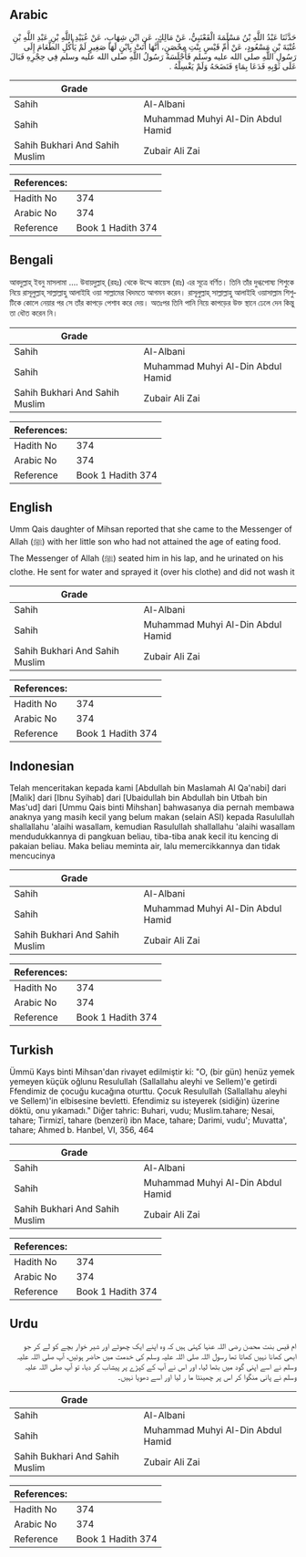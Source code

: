 ## Arabic


<div dir="rtl" lang="ar" style={{fontSize:'larger',backgroundColor:'#f8f9fa',padding:20}}>
حَدَّثَنَا عَبْدُ اللَّهِ بْنُ مَسْلَمَةَ الْقَعْنَبِيُّ، عَنْ مَالِكٍ، عَنِ ابْنِ شِهَابٍ، عَنْ عُبَيْدِ اللَّهِ بْنِ عَبْدِ اللَّهِ بْنِ عُتْبَةَ بْنِ مَسْعُودٍ، عَنْ أُمِّ قَيْسٍ بِنْتِ مِحْصَنٍ، أَنَّهَا أَتَتْ بِابْنٍ لَهَا صَغِيرٍ لَمْ يَأْكُلِ الطَّعَامَ إِلَى رَسُولِ اللَّهِ صلى الله عليه وسلم فَأَجْلَسَهُ رَسُولُ اللَّهِ صلى الله عليه وسلم فِي حِجْرِهِ فَبَالَ عَلَى ثَوْبِهِ فَدَعَا بِمَاءٍ فَنَضَحَهُ وَلَمْ يَغْسِلْهُ ‏.‏
</div>
<div style={{backgroundColor:'#f8f9fa',padding:20, marginBottom: 10}}><table> <thead> <tr> <th>Grade</th> <th></th> </tr> </thead> <tbody> <tr><td>Sahih</td><td>Al-Albani</td></tr><tr><td>Sahih</td><td>Muhammad Muhyi Al-Din Abdul Hamid</td></tr><tr><td>Sahih Bukhari And Sahih Muslim</td><td>Zubair Ali Zai</td></tr></tbody></table><table> <thead> <tr> <th>References:</th> <th></th> </tr> </thead> <tbody><tr><td>Hadith No</td><td>374</td></tr><tr><td>Arabic No</td><td>374</td></tr><tr><td>Reference</td><td>Book 1 Hadith 374</td></tr></tbody></table></div>

## Bengali


<div dir="ltr" lang="bn" style={{fontSize:'larger',backgroundColor:'#f8f9fa',padding:20}}>
আবদুল্লাহ্ ইবনু মাসলামা .... উবায়দুল্লাহ্ (রহঃ) থেকে উম্মে কায়েস (রাঃ) এর সূত্রে বর্ণিত। তিনি তাঁর দুগ্ধপোষ্য শিশুকে নিয়ে রাসূলুল্লাহ্ সাল্লাল্লাহু আলাইহি ওয়া সাল্লামের খিদমতে আগমন করেন। রাসূলুল্লাহ্ সাল্লাল্লাহু আলাইহি ওয়াসাল্লাম শিশুটিকে কোলে নেয়ার পর সে তাঁর কাপড়ে পেশাব করে দেয়। অতঃপর তিনি পানি নিয়ে কাপড়ের উক্ত স্থানে ঢেলে দেন কিন্তু তা ধৌত করেন নি।
</div>
<div style={{backgroundColor:'#f8f9fa',padding:20, marginBottom: 10}}><table> <thead> <tr> <th>Grade</th> <th></th> </tr> </thead> <tbody> <tr><td>Sahih</td><td>Al-Albani</td></tr><tr><td>Sahih</td><td>Muhammad Muhyi Al-Din Abdul Hamid</td></tr><tr><td>Sahih Bukhari And Sahih Muslim</td><td>Zubair Ali Zai</td></tr></tbody></table><table> <thead> <tr> <th>References:</th> <th></th> </tr> </thead> <tbody><tr><td>Hadith No</td><td>374</td></tr><tr><td>Arabic No</td><td>374</td></tr><tr><td>Reference</td><td>Book 1 Hadith 374</td></tr></tbody></table></div>

## English


<div dir="ltr" lang="en" style={{fontSize:'larger',backgroundColor:'#f8f9fa',padding:20}}>
Umm Qais daughter of Mihsan reported that she came to the Messenger of Allah (ﷺ) with her little son who had not attained the age of eating food. The Messenger of Allah (ﷺ) seated him in his lap, and he urinated on his clothe. He sent for water and sprayed it (over his clothe) and did not wash it
</div>
<div style={{backgroundColor:'#f8f9fa',padding:20, marginBottom: 10}}><table> <thead> <tr> <th>Grade</th> <th></th> </tr> </thead> <tbody> <tr><td>Sahih</td><td>Al-Albani</td></tr><tr><td>Sahih</td><td>Muhammad Muhyi Al-Din Abdul Hamid</td></tr><tr><td>Sahih Bukhari And Sahih Muslim</td><td>Zubair Ali Zai</td></tr></tbody></table><table> <thead> <tr> <th>References:</th> <th></th> </tr> </thead> <tbody><tr><td>Hadith No</td><td>374</td></tr><tr><td>Arabic No</td><td>374</td></tr><tr><td>Reference</td><td>Book 1 Hadith 374</td></tr></tbody></table></div>

## Indonesian


<div dir="ltr" lang="id" style={{fontSize:'larger',backgroundColor:'#f8f9fa',padding:20}}>
Telah menceritakan kepada kami [Abdullah bin Maslamah Al Qa'nabi] dari [Malik] dari [Ibnu Syihab] dari [Ubaidullah bin Abdullah bin Utbah bin Mas'ud] dari [Ummu Qais binti Mihshan] bahwasanya dia pernah membawa anaknya yang masih kecil yang belum makan (selain ASI) kepada Rasulullah shallallahu 'alaihi wasallam, kemudian Rasulullah shallallahu 'alaihi wasallam mendudukkannya di pangkuan beliau, tiba-tiba anak kecil itu kencing di pakaian beliau. Maka beliau meminta air, lalu memercikkannya dan tidak mencucinya
</div>
<div style={{backgroundColor:'#f8f9fa',padding:20, marginBottom: 10}}><table> <thead> <tr> <th>Grade</th> <th></th> </tr> </thead> <tbody> <tr><td>Sahih</td><td>Al-Albani</td></tr><tr><td>Sahih</td><td>Muhammad Muhyi Al-Din Abdul Hamid</td></tr><tr><td>Sahih Bukhari And Sahih Muslim</td><td>Zubair Ali Zai</td></tr></tbody></table><table> <thead> <tr> <th>References:</th> <th></th> </tr> </thead> <tbody><tr><td>Hadith No</td><td>374</td></tr><tr><td>Arabic No</td><td>374</td></tr><tr><td>Reference</td><td>Book 1 Hadith 374</td></tr></tbody></table></div>

## Turkish


<div dir="ltr" lang="tr" style={{fontSize:'larger',backgroundColor:'#f8f9fa',padding:20}}>
Ümmü Kays binti Mihsan'dan rivayet edilmiştir ki: "O, (bir gün) henüz yemek yemeyen küçük oğlunu Resulullah (Sallallahu aleyhi ve Sellem)'e getirdi Ffendimiz de çocuğu kucağına oturttu. Çocuk Resulullah (Sallallahu aleyhi ve Sellem)'in elbisesine bevletti. Efendimiz su isteyerek (sidiğin) üzerine döktü, onu yıkamadı." Diğer tahric: Buhari, vudu; Muslim.tahare; Nesai, tahare; Tirmizî, tahare (benze­ri) ibn Mace, tahare; Darimi, vudu'; Muvatta', tahare; Ahmed b. Hanbel, VI, 356, 464
</div>
<div style={{backgroundColor:'#f8f9fa',padding:20, marginBottom: 10}}><table> <thead> <tr> <th>Grade</th> <th></th> </tr> </thead> <tbody> <tr><td>Sahih</td><td>Al-Albani</td></tr><tr><td>Sahih</td><td>Muhammad Muhyi Al-Din Abdul Hamid</td></tr><tr><td>Sahih Bukhari And Sahih Muslim</td><td>Zubair Ali Zai</td></tr></tbody></table><table> <thead> <tr> <th>References:</th> <th></th> </tr> </thead> <tbody><tr><td>Hadith No</td><td>374</td></tr><tr><td>Arabic No</td><td>374</td></tr><tr><td>Reference</td><td>Book 1 Hadith 374</td></tr></tbody></table></div>

## Urdu


<div dir="rtl" lang="ur" style={{fontSize:'larger',backgroundColor:'#f8f9fa',padding:20}}>
ام قیس بنت محصن رضی اللہ عنہا کہتی ہیں کہ وہ اپنے ایک چھوٹے اور شیر خوار بچے کو لے کر جو ابھی کھانا نہیں کھاتا تھا رسول اللہ صلی اللہ علیہ وسلم کی خدمت میں حاضر ہوئیں، آپ صلی اللہ علیہ وسلم نے اسے اپنی گود میں بٹھا لیا، اور اس نے آپ کے کپڑے پر پیشاب کر دیا، تو آپ صلی اللہ علیہ وسلم نے پانی منگوا کر اس پر چھینٹا ما ر لیا اور اسے دھویا نہیں۔
</div>
<div style={{backgroundColor:'#f8f9fa',padding:20, marginBottom: 10}}><table> <thead> <tr> <th>Grade</th> <th></th> </tr> </thead> <tbody> <tr><td>Sahih</td><td>Al-Albani</td></tr><tr><td>Sahih</td><td>Muhammad Muhyi Al-Din Abdul Hamid</td></tr><tr><td>Sahih Bukhari And Sahih Muslim</td><td>Zubair Ali Zai</td></tr></tbody></table><table> <thead> <tr> <th>References:</th> <th></th> </tr> </thead> <tbody><tr><td>Hadith No</td><td>374</td></tr><tr><td>Arabic No</td><td>374</td></tr><tr><td>Reference</td><td>Book 1 Hadith 374</td></tr></tbody></table></div>